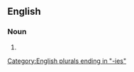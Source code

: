 ==English==

===Noun===
{{head|en|noun form}}

# {{plural of|en|grand larceny}}

[[Category:English plurals ending in "-ies"]]